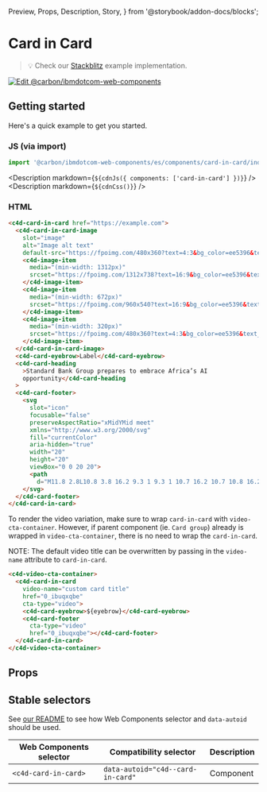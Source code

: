   Preview,
  Props,
  Description,
  Story,
} from '@storybook/addon-docs/blocks';

# Card in Card

> 💡 Check our
> [Stackblitz](https://stackblitz.com/github/carbon-design-system/carbon-for-ibm-dotcom/tree/main/packages/web-components/examples/stackblitz/components/card-in-card)
> example implementation.

[![Edit @carbon/ibmdotcom-web-components](https://developer.stackblitz.com/img/open_in_stackblitz.svg)](https://stackblitz.com/github/carbon-design-system/carbon-for-ibm-dotcom/tree/main/packages/web-components/examples/codesandbox/components/card-in-card)

## Getting started

Here's a quick example to get you started.

### JS (via import)

```javascript
import '@carbon/ibmdotcom-web-components/es/components/card-in-card/index.js';
```

<Description markdown={`${cdnJs({ components: ['card-in-card'] })}`} />
<Description markdown={`${cdnCss()}`} />

### HTML

```html
<c4d-card-in-card href="https://example.com">
  <c4d-card-in-card-image
    slot="image"
    alt="Image alt text"
    default-src="https://fpoimg.com/480x360?text=4:3&bg_color=ee5396&text_color=161616">
    <c4d-image-item
      media="(min-width: 1312px)"
      srcset="https://fpoimg.com/1312x738?text=16:9&bg_color=ee5396&text_color=161616">
    </c4d-image-item>
    <c4d-image-item
      media="(min-width: 672px)"
      srcset="https://fpoimg.com/960x540?text=16:9&bg_color=ee5396&text_color=161616">
    </c4d-image-item>
    <c4d-image-item
      media="(min-width: 320px)"
      srcset="https://fpoimg.com/480x360?text=4:3&bg_color=ee5396&text_color=161616">
    </c4d-image-item>
  </c4d-card-in-card-image>
  <c4d-card-eyebrow>Label</c4d-card-eyebrow>
  <c4d-card-heading
    >Standard Bank Group prepares to embrace Africa’s AI
    opportunity</c4d-card-heading
  >
  <c4d-card-footer>
    <svg
      slot="icon"
      focusable="false"
      preserveAspectRatio="xMidYMid meet"
      xmlns="http://www.w3.org/2000/svg"
      fill="currentColor"
      aria-hidden="true"
      width="20"
      height="20"
      viewBox="0 0 20 20">
      <path
        d="M11.8 2.8L10.8 3.8 16.2 9.3 1 9.3 1 10.7 16.2 10.7 10.8 16.2 11.8 17.2 19 10z"></path>
    </svg>
  </c4d-card-footer>
</c4d-card-in-card>
```

To render the video variation, make sure to wrap `card-in-card` with
`video-cta-container`. However, if parent component (ie. `Card group`) already
is wrapped in `video-cta-container`, there is no need to wrap the
`card-in-card`.

NOTE: The default video title can be overwritten by passing in the `video-name`
attribute to `card-in-card`.

```html
<c4d-video-cta-container>
  <c4d-card-in-card
    video-name="custom card title"
    href="0_ibuqxqbe"
    cta-type="video">
    <c4d-card-eyebrow>${eyebrow}</c4d-card-eyebrow>
    <c4d-card-footer
      cta-type="video"
      href="0_ibuqxqbe"></c4d-card-footer>
  </c4d-card-in-card>
</c4d-video-cta-container>
```

## Props

<Props of="c4d-card-in-card" />

## Stable selectors

See
[our README](https://github.com/carbon-design-system/carbon-for-ibm-dotcom/tree/main/packages/web-components#stable-selectors-for-analytics-and-integratione2e-testing-in-web-components)
to see how Web Components selector and `data-autoid` should be used.

| Web Components selector | Compatibility selector            | Description |
| ----------------------- | --------------------------------- | ----------- |
| `<c4d-card-in-card>`    | `data-autoid="c4d--card-in-card"` | Component   |

<Description markdown={contributing} />
